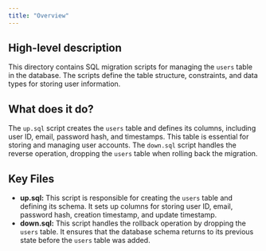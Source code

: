 ```yaml
---
title: "Overview"
---
```


## High-level description
This directory contains SQL migration scripts for managing the `users` table in the database. The scripts define the table structure, constraints, and data types for storing user information.

## What does it do?
The `up.sql` script creates the `users` table and defines its columns, including user ID, email, password hash, and timestamps. This table is essential for storing and managing user accounts. The `down.sql` script handles the reverse operation, dropping the `users` table when rolling back the migration.

## Key Files
- **up.sql:** This script is responsible for creating the `users` table and defining its schema. It sets up columns for storing user ID, email, password hash, creation timestamp, and update timestamp.
- **down.sql:** This script handles the rollback operation by dropping the `users` table. It ensures that the database schema returns to its previous state before the `users` table was added. 
